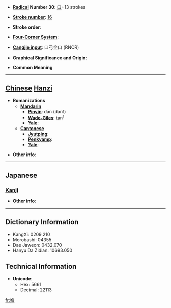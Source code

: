 * '''[[Wiktionary:Chinese radical index| Radical]] Number 30''': [[Wiktionary:Chinese radical index 口|口]]+13 strokes

* '''[[Wiktionary:Chinese total strokes index|Stroke number]]''': [[Wiktionary:Chinese total strokes index 16|16]]

* '''Stroke order''': 

* '''[[Wiktionary:Chinese four corner index|Four-Corner System]]''': 

* '''[[Wiktionary:Chinese Cangjie index|Cangjie input]]''': 口弓金口 (RNCR)

* '''Graphical Significance and Origin''': 

* '''Common Meaning'''

----

== [[Chinese]] [[Hanzi]] ==

* '''Romanizations'''
** '''[[Mandarin]]'''
*** '''[[Pinyin]]''': dān (dan1)
*** '''[[Wade-Giles]]''': tan<sup>1</sup>
*** '''[[Yale]]''': 
** '''[[Cantonese]]'''
*** '''[[Jyutping]]''':
*** '''[[Penkyamp]]''': 
*** '''[[Yale]]''': 

* '''Other info''': 

----

==Japanese==
===[[Kanji]]===
{{kanji|on readings=[[せん]] (sen), [[たん]] (tan)|kun readings=[[うるさくしゃべる]] (urusakushaberu)}}

* '''Other info''':  

----

== Dictionary Information ==

* KangXi: 0209.210
* Morobashi: 04355
* Dae Jaweon: 0432.070
* Hanyu Da Zidian: 10693.050

== Technical Information ==

* '''Unicode''':
** Hex: 5661
** Decimal: 22113

[[fr:噡]]